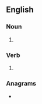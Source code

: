 {{also|BOPs}}
==English==

===Noun===
{{head|en|noun form}}

# {{plural of|en|bop}}

===Verb===
{{head|en|verb form}}

# {{en-third-person singular of|bop}}

===Anagrams===
* {{anagrams|en|a=bops|BPOs|PBOs|pobs}}